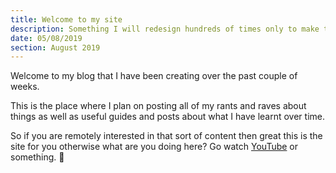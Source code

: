 ```yaml
---
title: Welcome to my site
description: Something I will redesign hundreds of times only to make two posts.
date: 05/08/2019
section: August 2019
---
```


Welcome to my blog that I have been creating over the past couple of weeks.

This is the place where I plan on posting all of my rants and raves about things as well as useful guides and posts
about what I have learnt over time.

So if you are remotely interested in that sort of content then great this is the site for you otherwise what are you
doing here? Go watch [YouTube](https://www.youtube.com/watch?v=dQw4w9WgXcQ) or something. 🦀
